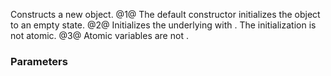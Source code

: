 {{cpp/experimental/atomic_weak_ptr/title|atomic_weak_ptr}}
{{cpp/experimental/concurrency/atomic_weak_ptr/navbar}}
{{dcl begin}}
{{dcl | num=1 | 1=
constexpr atomic_weak_ptr() noexcept;
}}
{{dcl | num=2 |
constexpr atomic_weak_ptr( weak_ptr&lt;T&gt; desired ) noexcept;
}}
{{dcl | num=3 | 1=
atomic_weak_ptr( const atomic_weak_ptr&amp; ) = delete;
}}
{{dcl end}}

Constructs a new {{tt|atomic_weak_ptr}} object.
@1@ The default constructor initializes the object to an empty state.
@2@ Initializes the underlying {{tt|weak_ptr&lt;T&gt;}} with {{tt|desired}}. The initialization is not atomic.
@3@ Atomic variables are not {{named req|CopyConstructible}}.

===Parameters===
{{par begin}}
{{par | desired | value to initialize with}}
{{par end}}